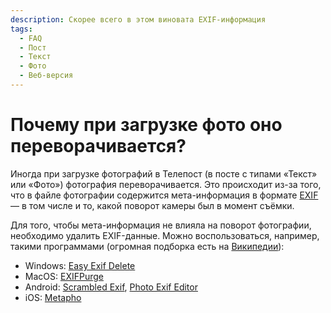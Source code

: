 ```yaml
---
description: Скорее всего в этом виновата EXIF-информация
tags:
  - FAQ
  - Пост
  - Текст
  - Фото
  - Веб-версия
---
```


# Почему при загрузке фото оно переворачивается?

Иногда при загрузке фотографий в Телепост (в посте с типами «Текст» или «Фото») фотография переворачивается. Это происходит из-за того, что в файле фотографии содержится мета-информация в формате [EXIF](https://ru.wikipedia.org/wiki/EXIF) — в том числе и то, какой поворот камеры был в момент съёмки.

Для того, чтобы мета-информация не влияла на поворот фотографии, необходимо удалить EXIF-данные. Можно воспользоваться, например, такими программами (огромная подборка есть на [Википедии](https://ru.wikipedia.org/wiki/Специальные_программы_для_работы_с_метаданными)):

* Windows: [Easy Exif Delete](http://www.easyexifdelete.com/)
* MacOS: [EXIFPurge](https://apps.apple.com/ru/app/exifpurge/id784466108?mt=12)
* Android: [Scrambled Exif](https://play.google.com/store/apps/details?id=com.jarsilio.android.scrambledeggsif), [Photo Exif Editor](https://play.google.com/store/apps/details?id=net.xnano.android.photoexifeditor)
* iOS: [Metapho](https://apps.apple.com/ru/app/metapho/id914457352)
